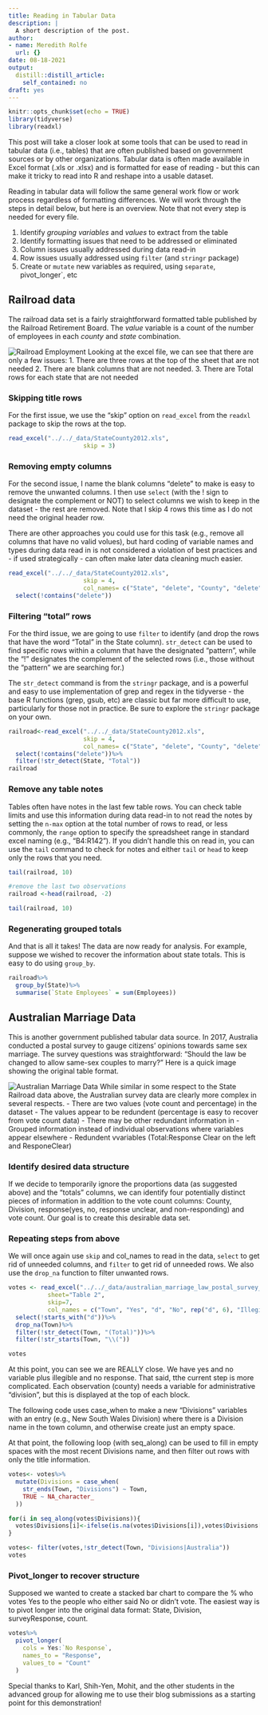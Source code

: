 ```yaml
---
title: Reading in Tabular Data
description: |
  A short description of the post.
author:
- name: Meredith Rolfe
  url: {}
date: 08-18-2021
output:
  distill::distill_article:
    self_contained: no
draft: yes
---
```



```r
knitr::opts_chunk$set(echo = TRUE)
library(tidyverse)
library(readxl)

```

This post will take a closer look at some tools that can be used to read in tabular data (i.e., tables) that are often published based on government sources or by other organizations. Tabular data is often made available in Excel format (.xls or .xlsx) and is formatted for ease of reading - but this can make it tricky to read into R and reshape into a usable dataset.

Reading in tabular data will follow the same general work flow or work process regardless of formatting differences. We will work through the steps in detail below, but here is an overview. Note that not every step is needed for every file.

  1. Identify *grouping variables* and *values* to extract from the table
  2. Identify formatting issues that need to be addressed or eliminated
  3. Column issues usually addressed during data read-in
  4. Row issues usually addressed using `filter` (and `stringr` package)
  5. Create or `mutate` new variables as required, using `separate`, pivot_longer`, etc
  
## Railroad data

The railroad data set is a fairly straightforward formatted table published by the Railroad Retirement Board. The *value* variable is a count of the number of employees in each *county* and *state* combination. 

![Railroad Employment](railroad.png)
Looking at the excel file, we can see that there are only a few issues:
  1. There are three rows at the top of the sheet that are not needed
  2. There are blank columns that are not needed.
  3. There are Total rows for each state that are not needed

### Skipping title rows

For the first issue, we use the "skip" option on `read_excel` from the `readxl` package to skip the rows at the top. 

```r
read_excel("../../_data/StateCounty2012.xls",
                     skip = 3)
```

### Removing empty columns

For the second issue, I name the blank columns "delete" to make is easy to remove the unwanted columns. I then use `select` (with the ! sign to designate the complement or NOT) to select columns we wish to keep in the dataset - the rest are removed. Note that I skip 4 rows this time as I do not need the original header row. 

There are other approaches you could use for this task (e.g., remove all columns that have no valid volues), but hard coding of variable names and types during data read in is not considered a violation of best practices and - if used strategically - can often make later data cleaning much easier.

```r

read_excel("../../_data/StateCounty2012.xls",
                     skip = 4,
                     col_names= c("State", "delete", "County", "delete", "Employees"))%>%
  select(!contains("delete"))

```

### Filtering "total" rows

For the third issue, we are going to use `filter` to identify (and drop the rows that have the word "Total" in the State column). `str_detect` can be used to find specific rows within a column that have the designated "pattern",  while the "!" designates the complement of the selected rows (i.e., those without the "pattern" we are searching for.) 

The `str_detect` command is from the `stringr` package, and is a powerful and easy to use implementation of grep and regex in the tidyverse - the base R functions (grep, gsub, etc) are classic but far more difficult to use, particularly for those not in practice. Be sure to explore the `stringr` package on your own.

```r
railroad<-read_excel("../../_data/StateCounty2012.xls",
                     skip = 4,
                     col_names= c("State", "delete", "County", "delete", "Employees"))%>%
  select(!contains("delete"))%>%
  filter(!str_detect(State, "Total"))
railroad
```

### Remove any table notes

Tables often have notes in the last few table rows. You can check table limits and use this information during data read-in to not read the notes by setting the `n-max` option at the total number of rows to read, or less commonly, the `range` option to specify the spreadsheet range in standard excel naming (e.g., "B4:R142"). If you didn't handle this on read in, you can use the `tail` command to check for notes and either `tail` or `head` to keep only the rows that you need.

```r
tail(railroad, 10)

#remove the last two observations
railroad <-head(railroad, -2)

tail(railroad, 10)
```

### Regenerating grouped totals

And that is all it takes! The data are now ready for analysis. For example, suppose we wished to recover the information about state totals. This is easy to do using `group_by`.

```r
railroad%>%
  group_by(State)%>%
  summarise(`State Employees` = sum(Employees))
```

## Australian Marriage Data

This is another government published tabular data source. In 2017, Australia conducted a postal survey to gauge citizens' opinions towards same sex marriage. The survey questions was straightforward: "Should the law be changed to allow same-sex couples to marry?" Here is a quick image showing the original table format. 

![Australian Marriage Data](australiandata.png)
While similar in some respect to the State Railroad data above, the Australian survey data are clearly more complex in several respects.
  - There are two values (vote count and percentage) in the dataset
  - The values appear to be redundent (percentage is easy to recover from vote count data)
  - There may be other redundant information in 
  - Grouped information instead of individual observations where variables appear elsewhere
  - Redundent vvariables (Total:Response Clear on the left and ResponeClear)
 
### Identify desired data structure

If we decide to temporarily ignore the proportions data (as suggested above) and the "totals" columns, we can identify four potentially distinct pieces of information in addition to the vote count columns: County, Division, response(yes, no, response unclear, and non-responding) and vote count. Our goal is to create this desirable data set.

### Repeating steps from above

We will once again use `skip` and col_names to read in the data, `select` to get rid of unneeded columns, and `filter` to get rid of unneeded rows. We also use the `drop_na` function to filter unwanted rows.

```r
votes <- read_excel("../../_data/australian_marriage_law_postal_survey_2017_-_response_final.xls",
           sheet="Table 2",
           skip=7,
           col_names = c("Town", "Yes", "d", "No", rep("d", 6), "Illegible", "d", "No Response", rep("d", 3)))%>%
  select(!starts_with("d"))%>%
  drop_na(Town)%>%
  filter(!str_detect(Town, "(Total)"))%>%
  filter(!str_starts(Town, "\\("))

votes
```

At this point, you can see we are REALLY close. We have yes and no variable plus illegible and no response. That said, tthe current step is more complicated. Each observation (county) needs a variable for  administrative "division", but this is displayed at the top of each block. 

The following code uses case_when to make a new "Divisions" variables with an entry (e.g., New South Wales Division) where there is a Division name in the town column, and otherwise create just an empty space.

At that point, the following loop (with seq_along) can be used to fill in empty spaces with the most recent Divisions name, and then filter out rows with only the title information.

```r
votes<- votes%>%
  mutate(Divisions = case_when(
    str_ends(Town, "Divisions") ~ Town,
    TRUE ~ NA_character_
  ))

for(i in seq_along(votes$Divisions)){
  votes$Divisions[i]<-ifelse(is.na(votes$Divisions[i]),votes$Divisions[i-1], votes$Divisions[i])
}

votes<- filter(votes,!str_detect(Town, "Divisions|Australia"))
votes
```

### Pivot_longer to recover structure

Supposed we wanted to create a stacked bar chart to compare the % who votes Yes to the people who either said No or didn't vote. The easiest way is to pivot longer into the original data format: State, Division, surveyResponse, count.

```r
votes%>%
  pivot_longer(
    cols = Yes:`No Response`,
    names_to = "Response",
    values_to = "Count"
  )
```

Special thanks to Karl, Shih-Yen, Mohit, and the other students in the advanced group for allowing me to use their blog submissions as a starting point for this demonstration!

